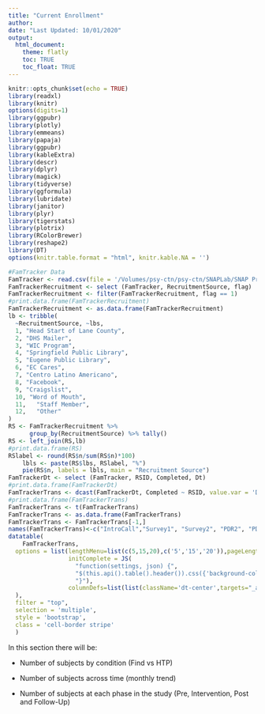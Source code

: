 ```yaml
---
title: "Current Enrollment"
author: 
date: "Last Updated: 10/01/2020"
output: 
  html_document:
    theme: flatly
    toc: TRUE
    toc_float: TRUE
---
```

```r
knitr::opts_chunk$set(echo = TRUE)
library(readxl)
library(knitr)
options(digits=1)
library(ggpubr)
library(plotly)
library(emmeans)
library(papaja)
library(ggpubr)
library(kableExtra)
library(descr)
library(dplyr)
library(magick)
library(tidyverse)
library(ggformula)
library(lubridate)
library(janitor)
library(plyr)
library(tigerstats)
library(plotrix)
library(RColorBrewer)
library(reshape2)
library(DT)
options(knitr.table.format = "html", knitr.kable.NA = '') 
```



```r
#FamTracker Data
FamTracker <- read.csv(file = '/Volumes/psy-ctn/psy-ctn/SNAPLab/SNAP Projects/SEAL/00_rSEAL/01_Data_Management/rSeal Dashboard.csv')
FamTrackerRecruitment <- select (FamTracker, RecruitmentSource, flag)
FamTrackerRecruitment <- filter(FamTrackerRecruitment, flag == 1)
#print.data.frame(FamTrackerRecruitment)
FamTrackerRecruitment <- as.data.frame(FamTrackerRecruitment)
lb <- tribble(
  ~RecruitmentSource, ~lbs,
  1, "Head Start of Lane County",
  2, "DHS Mailer",
  3, "WIC Program",
  4, "Springfield Public Library",
  5, "Eugene Public Library",
  6, "EC Cares",
  7, "Centro Latino Americano",
  8, "Facebook",
  9, "Craigslist",
  10, "Word of Mouth",
  11,	"Staff Member",
  12,	"Other"
)
RS <- FamTrackerRecruitment %>% 
      group_by(RecruitmentSource) %>% tally()
RS <- left_join(RS,lb)
#print.data.frame(RS)
RSlabel <- round(RS$n/sum(RS$n)*100)
    lbls <- paste(RS$lbs, RSlabel, "%")
    pie(RS$n, labels = lbls, main = "Recruitment Source")
FamTrackerDt <- select (FamTracker, RSID, Completed, Dt)
#print.data.frame(FamTrackerDt)
FamTrackerTrans <- dcast(FamTrackerDt, Completed ~ RSID, value.var = 'Dt')
#print.data.frame(FamTrackerTrans)
FamTrackerTrans <- t(FamTrackerTrans)
FamTrackerTrans <- as.data.frame(FamTrackerTrans)
FamTrackerTrans <- FamTrackerTrans[-1,]
names(FamTrackerTrans)<-c("IntroCall","Survey1", "Survey2", "PDR2", "PDR3", "LENA1", "LENA2")
datatable(
    FamTrackerTrans,
  options = list(lengthMenu=list(c(5,15,20),c('5','15','20')),pageLength=50,scrollX=TRUE,scrollCollapse=TRUE,
                 initComplete = JS(
                   "function(settings, json) {",
                   "$(this.api().table().header()).css({'background-color': '#F0F8FF', 'color': '1c1b1b'});",
                   "}"),
                 columnDefs=list(list(className='dt-center',targets="_all"))
  ),
  filter = "top",
  selection = 'multiple',
  style = 'bootstrap',
  class = 'cell-border stripe'
  ) 
```



In this section there will be:
  
  - Number of subjects by condition (Find vs HTP)
  
  - Number of subjects across time (monthly trend)
  
  - Number of subjects at each phase in the study (Pre, Intervention, Post and Follow-Up)
